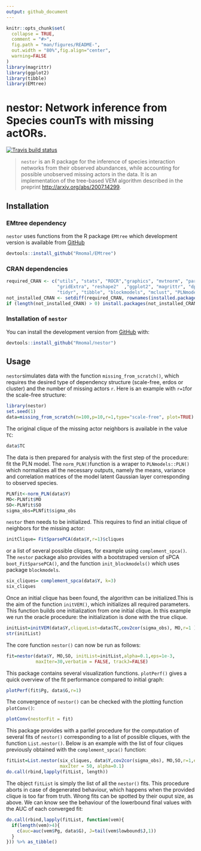 ```yaml
---
output: github_document
---
```


<!-- README.md is generated from README.Rmd. Please edit that file -->

```r
knitr::opts_chunk$set(
  collapse = TRUE,
  comment = "#>",
  fig.path = "man/figures/README-",
  out.width = "80%",fig.align="center",
  warning=FALSE
)
library(magrittr)
library(ggplot2)
library(tibble)
library(EMtree)
```

# nestor: Network inference from Species counTs with missing actORs.

<!-- badges: start -->
[![Travis build status](https://travis-ci.org/Rmomal/nestor.svg?branch=master)](https://travis-ci.org/Rmomal/nestor)
<!-- [![Codecov test coverage](https://codecov.io/gh/Rmomal/nestor/branch/master/graph/badge.svg)](https://codecov.io/gh/Rmomal/nestor?branch=master) -->
<!-- badges: end -->



> `nestor` is an R package for the inference of species interaction networks from their observed abundances, while accounting for possible unobserved missing actors in the data. It is an implementation of the tree-based VEM algorithm described in the preprint [http://arxiv.org/abs/2007.14299](http://arxiv.org/abs/2007.14299).

## Installation

### EMtree dependency

`nestor` uses functions from the R package `EMtree` which development version is available from [GitHub](https://github.com/) 
```r
devtools::install_github("Rmomal/EMtree")
```

### CRAN dependencies

```r
required_CRAN <- c("utils", "stats", "ROCR","graphics", "mvtnorm", "parallel", 
                   "gridExtra", "reshape2"  ,"ggplot2", "magrittr", "dplyr", 
                   "tidyr", "tibble", "blockmodels", "mclust", "PLNmodels")
not_installed_CRAN <- setdiff(required_CRAN, rownames(installed.packages()))
if (length(not_installed_CRAN) > 0) install.packages(not_installed_CRAN)
```

### Installation of `nestor`
You can install the development version from [GitHub](https://github.com/) with:

```r
devtools::install_github("Rmomal/nestor")
```


## Usage

`nestor`simulates data with the function `missing_from_scratch()`, which requires the desired type of dependency structure (scale-free, erdos or cluster) and the number of missing actors `r`. Here is an example with `r=1`for the scale-free structure:
```r
library(nestor)
set.seed(1)
data=missing_from_scratch(n=100,p=10,r=1,type="scale-free", plot=TRUE)
```

The original clique of the missing actor neighbors is available in the value `TC`:
```r
data$TC
```

The data is then prepared for analysis with the first step of the procedure: fit the PLN model. The `norm_PLN()`function is a wraper to `PLNmodels::PLN()` which normalizes all the necessary outputs, namely the means, variance and correlation matrices of the model latent Gaussian layer corresponding to observed species.
```r
PLNfit<-norm_PLN(data$Y)
MO<-PLNfit$MO
SO<-PLNfit$SO
sigma_obs=PLNfit$sigma_obs
```

`nestor` then needs to be initialized. This requires to find an initial clique of neighbors for the missing actor:
```r
initClique= FitSparsePCA(data$Y,r=1)$cliques
```

or a list of several possible cliques, for example using `complement_spca()`. The `nestor` package also provides with a bootstraped version of sPCA `boot_FitSparsePCA()`, and the function `init_blockmodels()` which uses package `blockmodels`.
```r
six_cliques= complement_spca(data$Y, k=3) 
six_cliques
```

Once an initial clique has been found, the algorithm can be initialized.This is the aim of the function `initVEM()`, which initializes all required parameters. This function builds one initialization from one initial clique. In this example we run the oracle procedure: the initialization is done with the true clique.
```r
initList=initVEM(data$Y,cliqueList=data$TC,cov2cor(sigma_obs), MO,r=1 )
str(initList)
```

The core function `nestor()` can now be run as follows:
```r
fit=nestor(data$Y, MO,SO, initList=initList,alpha=0.1,eps=1e-3, 
           maxIter=30,verbatim = FALSE, trackJ=FALSE)
```

This package contains several visualization functions. `plotPerf()` gives a quick overview of the fit performance compared to initial graph:
```r
plotPerf(fit$Pg, data$G,r=1)
```
 
 The convergence of `nestor()` can be checked with the plotting function `plotConv()`:
```r
plotConv(nestorFit = fit)
```

This package provides with a parllel procedure for the computation of several fits of `nestor()` corresponding to a list of possible cliques, with the function `List.nestor()`. Below is an example with the list of four cliques previously obtained with the `complement_spca()` function:
```r
fitList=List.nestor(six_cliques, data$Y,cov2cor(sigma_obs), MO,SO,r=1,eps=1e-3,
                    maxIter = 50, alpha=0.1)
do.call(rbind,lapply(fitList, length))
```

The object `fitList` is simply the list of all the `nestor()` fits. This procedure aborts in case of degenerated behaviour, which happens when the provided clique is too far from truth. Wrong fits can be spotted by their ouput size, as above. We can know see the behaviour of the lowerbound final values with the AUC of each converged fit: 

```r
do.call(rbind,lapply(fitList, function(vem){
  if(length(vem)>4){
    c(auc=auc(vem$Pg, data$G), J=tail(vem$lowbound$J,1))
  }
})) %>% as_tibble()  
```

